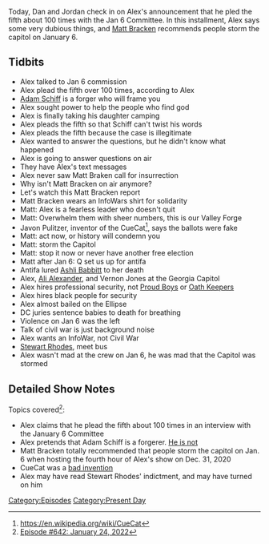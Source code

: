 {{DEFAULTSORT:
    #_EPISODE_0642:January 24, 2022
}}{{Episode
    | title           = January 24, 2022
    | caption         = Listen to this episode on [https://knowledgefight.libsyn.com/642-january-24-2022 Libsyn] [https://open.spotify.com/episode/26g7DaaeHPQE3vIRQKgRnt Spotify], Read the [[Transcript/642: January 24, 2022|Unofficial Transcript]], View discussion on [https://reddit.com/sekc94 Reddit]
    | episodeNumber   = 642
    | length          = 01:30:38
    | airDate         = January 28, 2022
    | coverageDate    = January 24, 2022
    | episodeType     = [[:Category:Present Day|Present Day]]
    | appearance      = [[Adam Schiff]], [[Matt Bracken]], [[Javon Pulitzer]], [[Ashli Babbitt]], [[Ali Alexander]], [[Vernon Jones]], [[Stewart Rhodes]]
    | previousEpisode = [[641: Formulaic Objections Part 4]]
    | nextEpisode     = [[643: January 28, 2022]]
}}

{{Stub}}

Today, Dan and Jordan check in on Alex's announcement that he pled the fifth about 100 times with the Jan 6 Committee.  In this installment, Alex says some very dubious things, and [[Matt Bracken]] recommends people storm the capitol on January 6.

==Tidbits==

*Alex talked to Jan 6 commission
*Alex plead the fifth over 100 times, according to Alex
*[[Adam Schiff]] is a forger who will frame you
*Alex sought power to help the people who find god
*Alex is finally taking his daughter camping
*Alex pleads the fifth so that Schiff can't twist his words
*Alex pleads the fifth because the case is illegitimate
*Alex wanted to answer the questions, but he didn't know what happened
*Alex is going to answer questions on air
*They have Alex's text messages
*Alex never saw Matt Braken call for insurrection
*Why isn't Matt Bracken on air anymore?
*Let's watch this Matt Bracken report
*Matt Bracken wears an InfoWars shirt for solidarity
*Matt: Alex is a fearless leader who doesn't quit
*Matt: Overwhelm them with sheer numbers, this is our Valley Forge
*Javon Pulitzer, inventor of the CueCat<ref>https://en.wikipedia.org/wiki/CueCat</ref>, says the ballots were fake
*Matt: act now, or history will condemn you
*Matt: storm the Capitol
*Matt: stop it now or never have another free election
*Matt after Jan 6: Q set us up for antifa
*Antifa lured [[Ashli Babbitt]] to her death
*Alex, [[Ali Alexander]], and Vernon Jones at the Georgia Capitol
*Alex hires professional security, not [[Proud Boys]] or [[Oath Keepers]]
*Alex hires black people for security
*Alex almost bailed on the Ellipse
*DC juries sentence babies to death for breathing
*Violence on Jan 6 was the left
*Talk of civil war is just background noise
*Alex wants an InfoWar, not Civil War
*[[Stewart Rhodes]], meet bus
*Alex wasn't mad at the crew on Jan 6, he was mad that the Capitol was stormed

==Detailed Show Notes==

Topics covered<ref>[https://knowledgefight.com/research/2022/1/28/episode-642-january-24-2022 Episode #642: January 24, 2022]</ref>:

*Alex claims that he plead the fifth about 100 times in an interview with the January 6 Committee
*Alex pretends that Adam Schiff is a forgerer. [https://www.factcheck.org/2019/10/schiffs-parody-and-trumps-response/ He is not]
*Matt Bracken totally recommended that people storm the capitol on Jan. 6 when hosting the fourth hour of Alex's show on Dec. 31, 2020
*CueCat was a [https://web.archive.org/web/20080517001955/http://www.pcworld.com/reviews/article/0,aid,125772,pg,5,00.asp#cuecat bad invention]
*Alex may have read Stewart Rhodes' indictment, and may have turned on him

[[Category:Episodes]]
[[Category:Present Day]]
